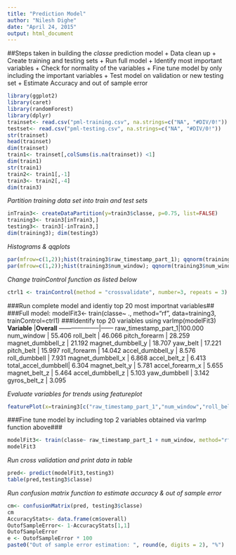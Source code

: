 ```yaml
---
title: "Prediction Model"
author: "Nilesh Dighe"
date: "April 24, 2015"
output: html_document
---
```


##Steps taken in building the _classe_ prediction model
  + Data clean up
  + Create training and testing sets
  + Run full model
  + Identify most important variables
  + Check for normality of the variables
  + Fine tune model by only including the important variables
  + Test model on validation or new testing set
  + Estimate Accuracy and out of sample error


```r
library(ggplot2)
library(caret)
library(randomForest)
library(dplyr)
trainset<- read.csv("pml-training.csv", na.strings=c("NA", "#DIV/0!"))
testset<- read.csv("pml-testing.csv", na.strings=c("NA", "#DIV/0!"))
str(trainset)
head(trainset)
dim(trainset)
train1<- trainset[,colSums(is.na(trainset)) <1]
dim(train1)
str(train1)
train2<- train1[,-1]
train3<- train2[,-4]
dim(train3)
```

*Partition training data set into train and test sets*
```r
inTrain3<- createDataPartition(y=train3$classe, p=0.75, list=FALSE)
training3<- train3[inTrain3,]
testing3<- train3[-inTrain3,]
dim(training3); dim(testing3)
```

*Histograms & qqplots*

```r
par(mfrow=c(1,2));hist(training3$raw_timestamp_part_1); qqnorm(training3$raw_timestamp_part_1)
par(mfrow=c(1,2));hist(training3$num_window); qqnorm(training3$num_window)
```



*Change trainControl function as listed below*
```r
ctrl1 <- trainControl(method = "crossvalidate", number=3, repeats = 3)
```


###Run complete model and identiy top 20 most importnat variables##
###Full model: modelFit3<- train(classe~ ., method="rf", data=training3, trainControl=ctrl1)
###Identify top 20 variables using varImp(modelFit3)
**Variable**        |**Overall**
--------------------|------
raw_timestamp_part_1|100.000
num_window          | 55.406
roll_belt           | 46.066
pitch_forearm       | 28.259
magnet_dumbbell_z   | 21.192
magnet_dumbbell_y   | 18.707
yaw_belt            | 17.221
pitch_belt          | 15.997
roll_forearm        | 14.042
accel_dumbbell_y    |  8.576
roll_dumbbell       |  7.931
magnet_dumbbell_x   |  6.868
accel_belt_z        |  6.413
total_accel_dumbbell|  6.304
magnet_belt_y       |  5.781
accel_forearm_x     |  5.655
magnet_belt_z       |  5.464
accel_dumbbell_z    |  5.103
yaw_dumbbell        |  3.142
gyros_belt_z        |  3.095

*Evaluate variables for trends using featureplot*
```r
featurePlot(x=training3[c("raw_timestamp_part_1","num_window","roll_belt","pitch_forearm")], y=training3$classe, plot="pairs")
```


###Fine tune model by including top 2 variables obtained via varImp function above###

```r
modelFit3<- train(classe~ raw_timestamp_part_1 + num_window, method="rf", data=training3, trainControl=ctrl1)
modelFit3
```


*Run cross validation and print data in table*
```r
pred<- predict(modelFit3,testing3)
table(pred,testing3$classe)
```


*Run confusion matrix function to estimate accuracy & out of sample error*
```r
cm<- confusionMatrix(pred, testing3$classe)
cm
AccuracyStats<- data.frame(cm$overall)
OutofSampleError<- 1-AccuracyStats[1,1]
OutofSampleError
e <- OutofSampleError * 100
paste0("Out of sample error estimation: ", round(e, digits = 2), "%")
```

